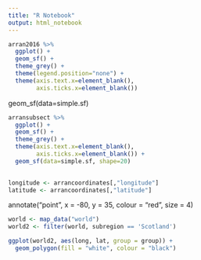 ```yaml
---
title: "R Notebook"
output: html_notebook
---
```


```r
arran2016 %>%
  ggplot() +
  geom_sf() +
  theme_grey() +
  theme(legend.position="none") +
  theme(axis.text.x=element_blank(),
        axis.ticks.x=element_blank())

```

  geom_sf(data=simple.sf)
  
  
  
```r
arransubsect %>%
  ggplot() +
  geom_sf() +
  theme_grey() +
  theme(axis.text.x=element_blank(),
        axis.ticks.x=element_blank()) +
  geom_sf(data=simple.sf, shape=20)
  
```

```r
longitude <- arrancoordinates[,"longitude"]
latitude <- arrancoordinates[,"latitude"]
```

annotate("point", x = -80, y = 35, colour = "red", size = 4)

```r
world <- map_data("world")
world2 <- filter(world, subregion == 'Scotland')
```

```r
ggplot(world2, aes(long, lat, group = group)) +
  geom_polygon(fill = "white", colour = "black")
```

